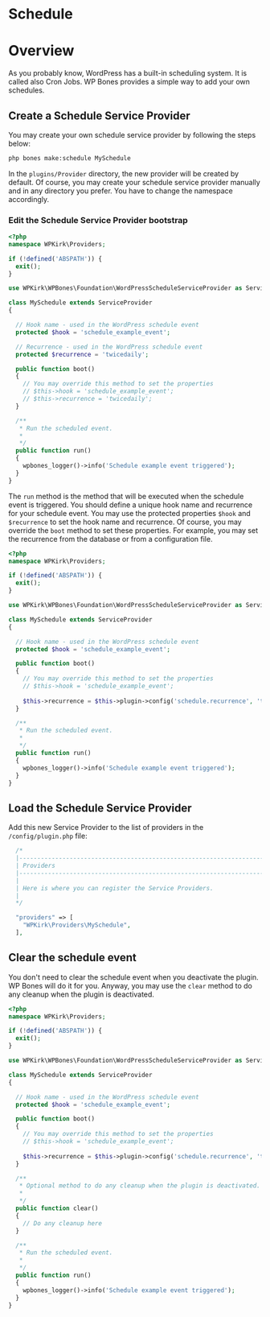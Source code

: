 
# Schedule

<BoilerplateDemoButton slug="cron" />

# Overview

As you probably know, WordPress has a built-in scheduling system. It is called also Cron Jobs. WP Bones provides a simple way to add your own schedules.

## Create a Schedule Service Provider

You may create your own schedule service provider by following the steps below:

```sh copy
php bones make:schedule MySchedule
```

In the `plugins/Provider` directory, the new provider will be created by default. Of course, you may create your schedule service provider manually and in any directory you prefer. You have to change the namespace accordingly.

### Edit the Schedule Service Provider bootstrap

```php copy filename="/plugin/Providers/MySchedule.php" {30}
<?php
namespace WPKirk\Providers;

if (!defined('ABSPATH')) {
  exit();
}

use WPKirk\WPBones\Foundation\WordPressScheduleServiceProvider as ServiceProvider;

class MySchedule extends ServiceProvider
{

  // Hook name - used in the WordPress schedule event
  protected $hook = 'schedule_example_event';

  // Recurrence - used in the WordPress schedule event
  protected $recurrence = 'twicedaily';

  public function boot()
  {
    // You may override this method to set the properties
    // $this->hook = 'schedule_example_event';
    // $this->recurrence = 'twicedaily';
  }

  /**
   * Run the scheduled event.
   *
   */
  public function run()
  {
    wpbones_logger()->info('Schedule example event triggered');
  }
}
```

The `run` method is the method that will be executed when the schedule event is triggered.
You should define a unique hook name and recurrence for your schedule event.
You may use the protected properties `$hook` and `$recurrence` to set the hook name and recurrence. Of course, you may override the `boot` method to set these properties.
For example, you may set the recurrence from the database or from a configuration file.

```php copy filename="/plugin/Providers/MySchedule.php" {21}
<?php
namespace WPKirk\Providers;

if (!defined('ABSPATH')) {
  exit();
}

use WPKirk\WPBones\Foundation\WordPressScheduleServiceProvider as ServiceProvider;

class MySchedule extends ServiceProvider
{

  // Hook name - used in the WordPress schedule event
  protected $hook = 'schedule_example_event';

  public function boot()
  {
    // You may override this method to set the properties
    // $this->hook = 'schedule_example_event';
    
    $this->recurrence = $this->plugin->config('schedule.recurrence', 'twicedaily');
  }

  /**
   * Run the scheduled event.
   *
   */
  public function run()
  {
    wpbones_logger()->info('Schedule example event triggered');
  }
}
```

## Load the Schedule Service Provider

Add this new Service Provider to the list of providers in the `/config/plugin.php` file:

```php filename="config/plugin.php" copy
  /*
  |--------------------------------------------------------------------------
  | Providers
  |--------------------------------------------------------------------------
  |
  | Here is where you can register the Service Providers.
  |
  */

  "providers" => [
    "WPKirk\Providers\MySchedule",
  ],
```

## Clear the schedule event

You don't need to clear the schedule event when you deactivate the plugin. WP Bones will do it for you.
Anyway, you may use the `clear` method to do any cleanup when the plugin is deactivated.

```php copy filename="/plugin/Providers/MySchedule.php" {28}
<?php
namespace WPKirk\Providers;

if (!defined('ABSPATH')) {
  exit();
}

use WPKirk\WPBones\Foundation\WordPressScheduleServiceProvider as ServiceProvider;

class MySchedule extends ServiceProvider
{

  // Hook name - used in the WordPress schedule event
  protected $hook = 'schedule_example_event';

  public function boot()
  {
    // You may override this method to set the properties
    // $this->hook = 'schedule_example_event';
    
    $this->recurrence = $this->plugin->config('schedule.recurrence', 'twicedaily');
  }

  /**
   * Optional method to do any cleanup when the plugin is deactivated.
   *
   */
  public function clear()
  {
    // Do any cleanup here
  }

  /**
   * Run the scheduled event.
   *
   */
  public function run()
  {
    wpbones_logger()->info('Schedule example event triggered');
  }
}
```

<BoilerplateDemoButton slug="cron" />

